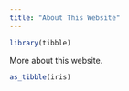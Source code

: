 ```yaml
---
title: "About This Website"
---
```


```r
library(tibble)
```

More about this website.

```r
as_tibble(iris)
```